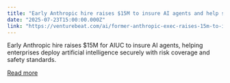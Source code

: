 ```yaml
---
title: "Early Anthropic hire raises $15M to insure AI agents and help startups deploy safely"
date: "2025-07-23T15:00:00.000Z"
link: "https://venturebeat.com/ai/former-anthropic-exec-raises-15m-to-insure-ai-agents-and-help-startups-deploy-safely/"
---
```


Early Anthropic hire raises $15M for AIUC to insure AI agents, helping enterprises deploy artificial intelligence securely with risk coverage and safety standards.

[Read more](https://venturebeat.com/ai/former-anthropic-exec-raises-15m-to-insure-ai-agents-and-help-startups-deploy-safely/)
